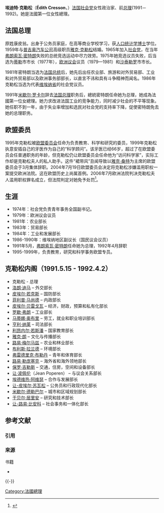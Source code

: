 {{noteTA
|T=zh-cn:埃迪特·克勒松;zh-tw:艾迪特·柯瑞松;zh-hant:埃迪特·克勒松;
|1=zh-cn:埃迪特;zh-tw:艾迪特;zh-hant:埃迪特;
|2=zh-cn:克勒松;zh-tw:柯瑞松;zh-hant:克勒松;
|3=zh-cn:罗卡尔;zh-tw:羅卡;zh-hant:羅卡爾;
|4=zh-tw:貝赫弋瓦;zh-cn:贝雷戈瓦;zh-hant:貝雷戈瓦;
}}
{{Infobox President
| original_name = {{lang|fr|Édith Cresson}}
| image =Edith Cresson2.png
| caption       = 
| country       = [[法國|法國]]
| order         = 
| term_start    = 1991年5月15日
| term_end      = 1992年4月2日
| office        = {{flagicon|FRA}} [[法国总理列表|第161任]][[法國總理|法國總理]]
| vice_occupation =
| president     = [[弗朗索瓦·密特朗|弗朗索瓦·密特朗]]
| predecessor   = [[米歇尔·罗卡尔|米歇尔·罗卡尔]]
| successor     = [[皮埃尔·贝雷戈瓦|皮埃尔·贝雷戈瓦]]
| birth_date    = {{birth date and age|1934|1|27}}
| birth_place   = {{FRA}}[[巴黎|巴黎]]附近[[布洛涅-比扬库尔|布洛涅-比扬库尔]](Boulogne-Billancourt)
| death_date    = 
| death_place   = 
| religion      = 
| profession    = 
| spouse        = 雅克·克勒松
| party         = [[法国社会党|法国社会党]]
}} 

'''埃迪特·克勒松'''（'''Édith Cresson'''，{{bd|1934年|1月27日|catIdx=C}}）[[法国社会党|法国社会党]]女性政治家、前[[法国总理|总理]](1991－1992)。她是法國第一位女性總理。

== 法国总理 ==
原姓康皮翁。出身于公务员家庭，在高等商业学校学习，获[[人口统计学|人口统计学]][[博士|博士]]学位。1959年与[[普吉奥汽车公司|普吉奥汽车公司]]高级职员[[雅克·克勒松|雅克·克勒松]]结婚。1965年加入[[法国社会党|社会党]]，在当年[[弗朗索瓦·密特朗|弗朗索瓦·密特朗]]失败的总统竞选运动中尽力效劳。1975年她竞选议员失败，后当选为[[蒂勒|蒂勒]]市市长（1977年），[[欧洲议会|欧洲议会]]议员（1979—1981）和[[沙泰勒罗|沙泰勒罗]]市市长。

1981年密特朗当选为[[法国总统|法国总统]]后，她先后出任农业部、旅游和对外贸易部、工业和对外贸易部以及欧洲事务部部长，以直言不讳和具有斗争精神而闻名。1986年克勒松当选为代表[[维埃纳省|维埃纳省]]的社会党议员。

1991年[[米歇尔·罗卡尔|米歇尔·罗卡尔]]辞去[[法国总理|法国总理]]职务后，總統密特朗任命她为总理，她成為法國第一位女總理。她力求改进法国工业的竞争能力，同时减少社会的不平等现象。她任职不到一年，由于失业率增加和选民对社会党的支持率下降，促使密特朗免去她的总理职务。

== 欧盟委员 ==
1995年克勒松被[[欧盟委员会|欧盟委员会]]任命为负责教育、科学和研究的委员，1999年克勒松执意安插自己的牙医作为自己的“科学顾问”。该牙医已经66岁，超过了在欧盟委员会任普通职务的年龄，但克勒松仍让欧盟委员会任命他为“访问科学家”，实际工作却是克勒松夫人的私人助手。这件“裙带风”丑闻导致以[[雅克·桑特|雅克·桑特]]为主席的欧盟委员会于3月集体辞职。2004年7月19日欧盟委员会决定将克勒松涉嫌滥用职权一案提交欧洲法院。这在欧盟历史上尚属首例。2006年7月欧洲法院判决克勒松夫人滥用职权罪名成立，但法院判定对她免予处罚<ref>{{cite web|url=http://news.xinhuanet.com/newscenter/2006-07/12/content_4820970.htm|title=欧盟委员会前委员滥用职权罪名成立|publisher=新华网|date=2006-07-12}}</ref>。

== 生涯 ==
* 1974年：社会党负责青年事务全国副书记。
* 1979年：欧洲议会议员
* 1981年：农业部长
* 1983年：贸易部长
* 1984年：工业和发展部长
* 1986-1990年：维埃纳地区副议长（国民议会议员）
* 1991年5月，[[弗朗索瓦·密特朗|弗朗索瓦·密特朗]]任命她为总理，1992年4月辞职
* 1995-1999年，负责教育，研究和科学事务欧盟专员。

== 克勒松内阁（1991.5.15 - 1992.4.2） ==
* 克勒松 - 总理
* [[洛朗·迪马|洛朗·迪马]] – 外交部长
* [[皮埃尔·若克斯|皮埃尔·若克斯]] – 国防部长
* [[菲利普·马尚德|菲利普·马尚德]] – 内政部长
* [[皮埃尔·贝雷戈瓦|皮埃尔·贝雷戈瓦]] – 经济，财政，预算和私有化部长
* [[罗歇·弗朗|罗歇·弗朗]] – 工业部长
* [[马蒂娜·奥布里|马蒂娜·奥布里]] – 劳工，就业和职业培训部长
* [[亨利·纳莱|亨利·纳莱]] – 司法部长
* [[利昂内尔·若斯潘|利昂内尔·若斯潘]] – 国家教育部长
* [[雅克·朗|雅克·朗]] – 文化与传播部长
* [[路易·梅尔马兹|路易·梅尔马兹]] – 农业和林业部长
* [[布利斯·拉兰德|布利斯·拉兰德]] – 环境部长
* [[弗雷德里克·布勒丹|弗雷德里克·布勒丹]] – 青年和体育部长
* [[路易·勒庞塞克|路易·勒庞塞克]] – 海外省和海外领地部长
* [[保罗·吉勒斯|保罗·吉勒斯]] – 交通，住房，空间和设备部长
* [[让·波佩伦|让·波佩伦]]（Jean Poperen） – 与议会关系部长
* [[埃德维热·阿维瑟|埃德维热·阿维瑟]] – 合作与发展部长
* [[让-皮埃尔·苏瓦松|让-皮埃尔·苏瓦松]] – 公务员和行政现代化部长
* [[米歇尔·德勒巴尔|米歇尔·德勒巴尔]] – 城市和区域规划部长
* [[于贝尔·居里安|于贝尔·居里安]] – 研究和技术部长
* [[让-路易·比安科|让-路易·比安科]] – 社会事务和一体化部长

== 参考文献 ==
=== 引用 ===
{{Reflist}}

=== 来源 ===
{{refbegin}}
; 书籍
* {{1911}}
{{refend}}

{{-}}
{{start box}}
{{succession box|[[皮埃尔·梅埃涅里|皮埃尔·梅埃涅里]]|[[米歇尔·罗卡尔|米歇尔·罗卡尔]]|法国农业部长|1981年-1983年}}
{{succession box|[[米歇尔·若贝尔|米歇尔·若贝尔]]|[[罗歇·弗朗|罗歇·弗朗]]|法国对外商务部长|1983年-1986年}}
{{succession box|[[奥利维埃·吉夏尔|奥利维埃·吉夏尔]]|[[米歇尔·克雷波|米歇尔·克雷波]]|法国旅游部长|1983年-1984年}}
{{succession box|[[洛朗·法比尤斯|洛朗·法比尤斯]]|[[阿兰·马德兰|阿兰·马德兰]]|法国工业调配部长|1984年-1986年}}
{{succession box|—|—|法国欧洲事务部长|1988年-1990年}}
{{succession box|[[米歇尔·罗卡尔|米歇尔·罗卡尔]]|[[皮埃尔·贝雷戈瓦|皮埃尔·贝雷戈瓦]]|[[法国总理|法国总理]]|1991年-1992年}}
{{end box}}

{{法国政府首脑}}
{{法国社会党}}

{{Authority control}}

[[Category:法國總理|Category:法國總理]]